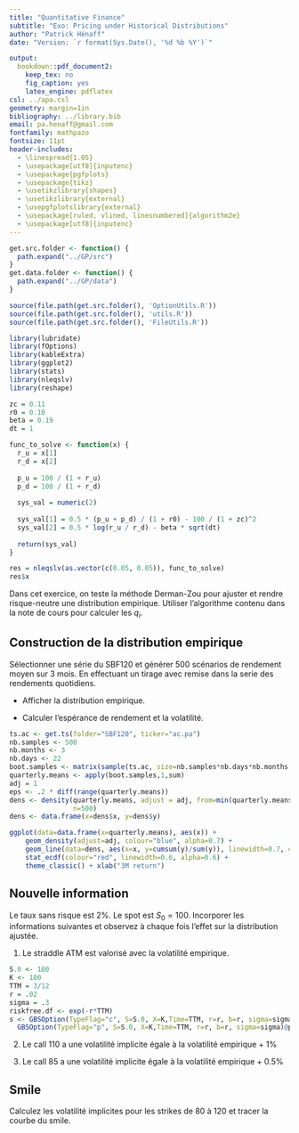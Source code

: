 ```yaml
---
title: "Quantitative Finance"
subtitle: "Exo: Pricing under Historical Distributions"
author: "Patrick Hénaff"
date: "Version: `r format(Sys.Date(), '%d %b %Y')`"

output:
  bookdown::pdf_document2:
    keep_tex: no
    fig_caption: yes
    latex_engine: pdflatex
csl: ../apa.csl
geometry: margin=1in
bibliography: ../library.bib
email: pa.henaff@gmail.com
fontfamily: mathpazo
fontsize: 11pt
header-includes:
  - \linespread{1.05}
  - \usepackage[utf8]{inputenc}
  - \usepackage{pgfplots}
  - \usepackage{tikz}
  - \usetikzlibrary{shapes}
  - \usetikzlibrary{external}
  - \usepgfplotslibrary{external}
  - \usepackage[ruled, vlined, linesnumbered]{algorithm2e}
  - \usepackage[utf8]{inputenc}
---
```


```r
get.src.folder <- function() {
  path.expand("../GP/src")
}
get.data.folder <- function() {
  path.expand("../GP/data")
}
```

```r
source(file.path(get.src.folder(), 'OptionUtils.R'))
source(file.path(get.src.folder(), 'utils.R'))
source(file.path(get.src.folder(), 'FileUtils.R'))
```

```r
library(lubridate)
library(fOptions)
library(kableExtra)
library(ggplot2)
library(stats)
library(nleqslv)
library(reshape)
```










```r
zc = 0.11
r0 = 0.10
beta = 0.19
dt = 1

func_to_solve <- function(x) {
  r_u = x[1]
  r_d = x[2]
  
  p_u = 100 / (1 + r_u)
  p_d = 100 / (1 + r_d)
  
  sys_val = numeric(2)
  
  sys_val[1] = 0.5 * (p_u + p_d) / (1 + r0) - 100 / (1 + zc)^2
  sys_val[2] = 0.5 * log(r_u / r_d) - beta * sqrt(dt)
  
  return(sys_val)
}

res = nleqslv(as.vector(c(0.05, 0.05)), func_to_solve)
res$x

```






















Dans cet exercice, on teste la méthode Derman-Zou pour ajuster et rendre risque-neutre une distribution empirique. Utiliser l'algorithme contenu dans la note de cours pour calculer les $q_i$.


## Construction de la distribution empirique

Sélectionner une série du SBF120 et générer 500 scénarios de rendement moyen sur 3 mois.
En effectuant un tirage avec remise dans la serie des rendements quotidiens.

- Afficher la distribution empirique.

- Calculer l'espérance de rendement et la volatilité.

```r
ts.ac <- get.ts(folder="SBF120", ticker="ac.pa")
nb.samples <- 500
nb.months <- 3
nb.days <- 22
boot.samples <- matrix(sample(ts.ac, size=nb.samples*nb.days*nb.months, replace=TRUE), nb.samples, nb.days*nb.months)
quarterly.means <- apply(boot.samples,1,sum)
adj = 1
eps <- .2 * diff(range(quarterly.means))
dens <- density(quarterly.means, adjust = adj, from=min(quarterly.means)-eps, to=max(quarterly.means)+eps,
                n=500)
dens <- data.frame(x=dens$x, y=dens$y)
```

```r
ggplot(data=data.frame(x=quarterly.means), aes(x)) + 
    geom_density(adjust=adj, colour="blue", alpha=0.7) +
    geom_line(data=dens, aes(x=x, y=cumsum(y)/sum(y)), linewidth=0.7, colour='grey30') +
    stat_ecdf(colour="red", linewidth=0.6, alpha=0.6) +
    theme_classic() + xlab("3M return")
```



## Nouvelle information

Le taux sans risque est 2%. Le spot est $S_0 = 100$.   Incorporer les informations suivantes et observez à chaque fois l'effet sur la distribution ajustée.

1. Le straddle ATM est valorisé avec la volatilité empirique.

```r
S.0 <- 100
K <- 100
TTM = 3/12
r = .02
sigma = .3
riskfree.df <- exp(-r*TTM)
s <- GBSOption(TypeFlag="c", S=S.0, X=K,Time=TTM, r=r, b=r, sigma=sigma)@price +
  GBSOption(TypeFlag="p", S=S.0, X=K,Time=TTM, r=r, b=r, sigma=sigma)@price
```


2. Le call 110 a une volatilité implicite égale à la volatilité empirique + 1%

3. Le call 85 a une volatilité implicite égale à la volatilité empirique + 0.5%

## Smile

Calculez les volatilité implicites pour les strikes de 80 à 120 et tracer la courbe du smile.


